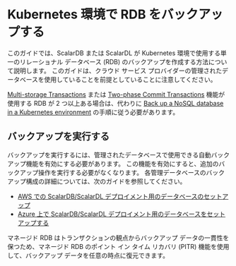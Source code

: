 # Kubernetes 環境で RDB をバックアップする

このガイドでは、ScalarDB または ScalarDL が Kubernetes 環境で使用する単一のリレーショナル データベース (RDB) のバックアップを作成する方法について説明します。 このガイドは、クラウド サービス プロバイダーの管理されたデータベースを使用していることを前提としていることに注意してください。

[Multi-storage Transactions](https://scalardb.scalar-labs.com/docs/latest/multi-storage-transactions/) または [Two-phase Commit Transactions](https://scalardb.scalar-labs.com/docs/latest/two-phase-commit-transactions/) 機能が使用する RDB が 2 つ以上ある場合は、代わりに [Back up a NoSQL database in a Kubernetes environment](BackupNoSQL.mdx) の手順に従う必要があります。

## バックアップを実行する

バックアップを実行するには、管理されたデータベースで使用できる自動バックアップ機能を有効にする必要があります。 この機能を有効にすると、追加のバックアップ操作を実行する必要がなくなります。 各管理データベースのバックアップ構成の詳細については、次のガイドを参照してください。

* [AWS での ScalarDB/ScalarDL デプロイメント用のデータベースのセットアップ](SetupDatabaseForAWS.mdx)
* [Azure 上で ScalarDB/ScalarDL デプロイメント用のデータベースをセットアップする](SetupDatabaseForAzure.mdx)

マネージド RDB はトランザクションの観点からバックアップ データの一貫性を保つため、マネージド RDB のポイント イン タイム リカバリ (PITR) 機能を使用して、バックアップ データを任意の時点に復元できます。
